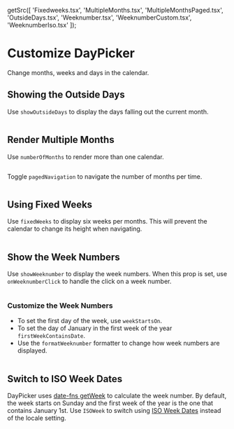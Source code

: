 
  getSrc([
    'Fixedweeks.tsx',
    'MultipleMonths.tsx',
    'MultipleMonthsPaged.tsx',
    'OutsideDays.tsx',
    'Weeknumber.tsx',
    'WeeknumberCustom.tsx',
    'WeeknumberIso.tsx'
  ]);

# Customize DayPicker

Change months, weeks and days in the calendar.

## Showing the Outside Days

Use `showOutsideDays` to display the days falling out the current month.

```include-example filename="OutsideDays.tsx"

```

## Render Multiple Months

Use `numberOfMonths` to render more than one calendar.

```include-example filename="MultipleMonths.tsx"

```

Toggle `pagedNavigation` to navigate the number of months per time.

```include-example filename="MultipleMonthsPaged.tsx"

```

## Using Fixed Weeks

Use `fixedWeeks` to display six weeks per months. This will prevent the calendar
to change its height when navigating.

```include-example filename="Fixedweeks.tsx"

```

## Show the Week Numbers

Use `showWeeknumber` to display the week numbers. When this prop is set, use
`onWeeknumberClick` to handle the click on a week number.

```include-example filename="Weeknumber.tsx"

```

### Customize the Week Numbers

- To set the first day of the week, use `weekStartsOn`.
- To set the day of January in the first week of the year
  `firstWeekContainsDate`.
- Use the `formatWeeknumber` formatter to change how week numbers are displayed.

```include-example filename="WeeknumberCustom.tsx"

```

## Switch to ISO Week Dates

DayPicker uses [date-fns getWeek](https://date-fns.org/docs/getWeek) to
calculate the week number. By default, the week starts on Sunday and the first
week of the year is the one that contains January 1st. Use `ISOWeek` to switch
using [ISO Week Dates](https://en.wikipedia.org/wiki/ISO_week_date) instead of
the locale setting.

```include-example filename="WeeknumberIso.tsx"

```
